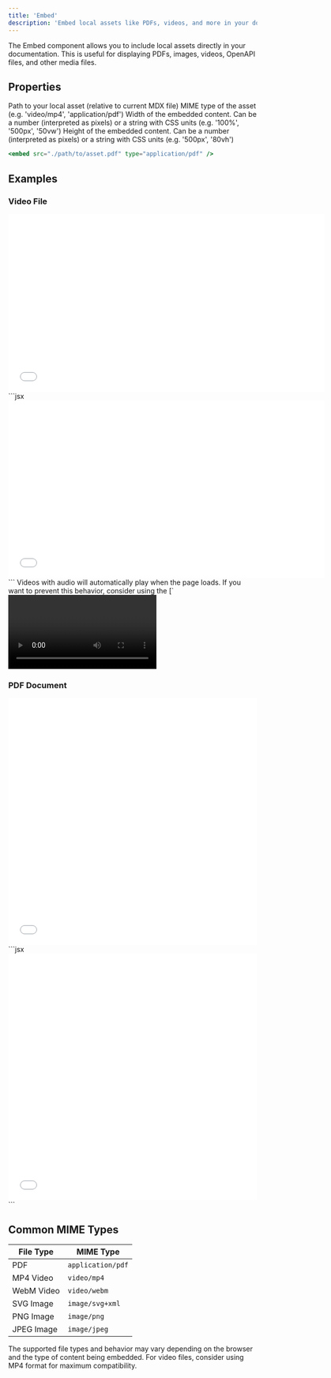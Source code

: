 ```yaml
---
title: 'Embed'
description: 'Embed local assets like PDFs, videos, and more in your documentation'
---
```


The Embed component allows you to include local assets directly in your documentation. This is useful for displaying PDFs, images, videos, OpenAPI files, and other media files.

## Properties

<ParamField path="src" type="string" required={true}>
  Path to your local asset (relative to current MDX file)
</ParamField>

<ParamField path="type" type="string" required={true}>
  MIME type of the asset (e.g. 'video/mp4', 'application/pdf')
</ParamField>

<ParamField path="width" type="string | number" required={false}>
  Width of the embedded content. Can be a number (interpreted as pixels) or a string with CSS units (e.g. '100%', '500px', '50vw')
</ParamField>

<ParamField path="height" type="string | number" required={false}>
  Height of the embedded content. Can be a number (interpreted as pixels) or a string with CSS units (e.g. '500px', '80vh')
</ParamField>

```jsx
<embed src="./path/to/asset.pdf" type="application/pdf" />
```

## Examples

### Video File

<Tabs>
    <Tab title="Example">
        <embed 
            src="./growing-fern.mp4" 
            type="video/mp4"
            width="640"
            height="360"
        />
    </Tab>
    <Tab title="Markdown">
        ```jsx
        <embed 
            src="./growing-fern.mp4" 
            type="video/mp4"
            width="640"
            height="360"
        />
        ```
    </Tab>
</Tabs>

<Note>
    Videos with audio will automatically play when the page loads. If you want to prevent this behavior, consider using the [`<video>` component](/learn/docs/content/write-markdown#embedding-videos) instead, which provides more control over playback.
</Note>

### PDF Document

<Tabs>
    <Tab title="Example">
        <embed 
            src="./all-about-ferns.pdf" 
            type="application/pdf"
            width="100%"
            height="500px"
        />
    </Tab>
    <Tab title="Markdown">
        ```jsx
        <embed 
            src="./all-about-ferns.pdf" 
            type="application/pdf"
            width="100%"
            height="500px"
        />
        ```
    </Tab>
</Tabs>

## Common MIME Types

| File Type | MIME Type |
|-----------|-----------|
| PDF | `application/pdf` |
| MP4 Video | `video/mp4` |
| WebM Video | `video/webm` |
| SVG Image | `image/svg+xml` |
| PNG Image | `image/png` |
| JPEG Image | `image/jpeg` |

<Note>
    The supported file types and behavior may vary depending on the browser and the type of content being embedded. For video files, consider using MP4 format for maximum compatibility.
</Note>